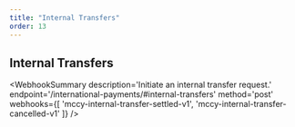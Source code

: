---
title: "Internal Transfers"
order: 13
---


## Internal Transfers

<WebhookSummary
  description='Initiate an internal transfer request.'
  endpoint='/international-payments/#internal-transfers'
  method='post'
  webhooks={[
    'mccy-internal-transfer-settled-v1',
    'mccy-internal-transfer-cancelled-v1'
  ]}
/>

<WebhookPlaceholder render='mccy-internal-transfer-settled-v1' />
<WebhookPlaceholder render='mccy-internal-transfer-cancelled-v1' />
